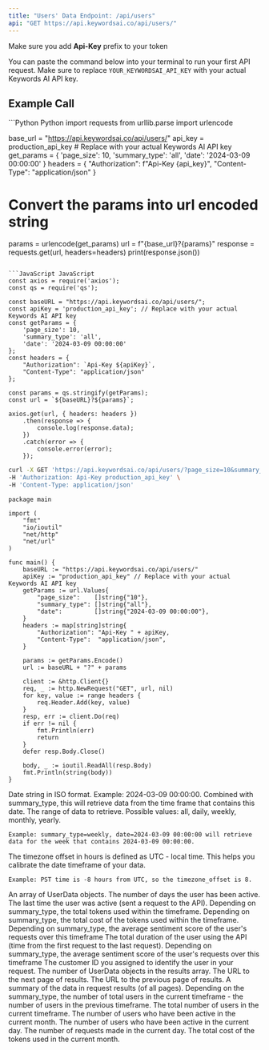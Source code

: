 ```yaml
---
title: "Users' Data Endpoint: /api/users"
api: "GET https://api.keywordsai.co/api/users/"
---
```


<Info>Make sure you add **Api-Key** prefix to your token</Info>

You can paste the command below into your terminal to run your first API request. Make sure to replace `YOUR_KEYWORDSAI_API_KEY` with your actual Keywords AI API key.

## Example Call
<CodeGroup>
```Python Python
import requests
from urllib.parse import urlencode


base_url = "https://api.keywordsai.co/api/users/"
api_key = production_api_key # Replace with your actual Keywords AI API key
get_params = {
    'page_size': 10,
    'summary_type': 'all',
    'date': '2024-03-09 00:00:00'
}
headers = {
    "Authorization": f"Api-Key {api_key}",
    "Content-Type": "application/json"
}

# Convert the params into url encoded string
params = urlencode(get_params)
url = f"{base_url}?{params}"
response = requests.get(url, headers=headers)
print(response.json())
```

```JavaScript JavaScript
const axios = require('axios');
const qs = require('qs');

const baseURL = "https://api.keywordsai.co/api/users/";
const apiKey = 'production_api_key'; // Replace with your actual Keywords AI API key
const getParams = {
    'page_size': 10,
    'summary_type': 'all',
    'date': '2024-03-09 00:00:00'
};
const headers = {
    "Authorization": `Api-Key ${apiKey}`,
    "Content-Type": "application/json"
};

const params = qs.stringify(getParams);
const url = `${baseURL}?${params}`;

axios.get(url, { headers: headers })
    .then(response => {
        console.log(response.data);
    })
    .catch(error => {
        console.error(error);
    });
```

```bash cURL
curl -X GET 'https://api.keywordsai.co/api/users/?page_size=10&summary_type=all&date=2024-03-09%2000:00:00' \
-H 'Authorization: Api-Key production_api_key' \
-H 'Content-Type: application/json'
```

```GoLang GoLang
package main

import (
    "fmt"
    "io/ioutil"
    "net/http"
    "net/url"
)

func main() {
    baseURL := "https://api.keywordsai.co/api/users/"
    apiKey := "production_api_key" // Replace with your actual Keywords AI API key
    getParams := url.Values{
        "page_size":    []string{"10"},
        "summary_type": []string{"all"},
        "date":         []string{"2024-03-09 00:00:00"},
    }
    headers := map[string]string{
        "Authorization": "Api-Key " + apiKey,
        "Content-Type":  "application/json",
    }

    params := getParams.Encode()
    url := baseURL + "?" + params

    client := &http.Client{}
    req, _ := http.NewRequest("GET", url, nil)
    for key, value := range headers {
        req.Header.Add(key, value)
    }
    resp, err := client.Do(req)
    if err != nil {
        fmt.Println(err)
        return
    }
    defer resp.Body.Close()

    body, _ := ioutil.ReadAll(resp.Body)
    fmt.Println(string(body))
}
```
</CodeGroup>

<ParamField path="date" type="string" default="current time">
    Date string in ISO format. Example: 2024-03-09 00:00:00. Combined with summary_type, this will retrieve data from the time frame that contains this date.
</ParamField>

<ParamField path="summary_type" type="string">
    The range of data to retrieve. Possible values: all, daily, weekly, monthly, yearly.

    Example: summary_type=weekly, date=2024-03-09 00:00:00 will retrieve data for the week that contains 2024-03-09 00:00:00.
</ParamField>

<ParamField path="timezone_offset" type="int" default={0}>
    The timezone offset in hours is defined as UTC - local time. This helps you calibrate the date timeframe of your data.

    Example: PST time is -8 hours from UTC, so the timezone_offset is 8.
</ParamField>

<ResponseField name="results" type="array" >
    An array of UserData objects.
    <Expandable title="properties">
        <ResponseField name="active_days" default={0}>
            The number of days the user has been active.
        </ResponseField>
        <ResponseField name="last_active_timeframe" default={0}>
            The last time the user was active (sent a request to the API).
        </ResponseField>
        <ResponseField name="total_tokens" default={0}>
            Depending on summary_type, the total tokens used within the timeframe.
        </ResponseField>
        <ResponseField name="total_cost" default={0}>
            Depending on summary_type, the total cost of the tokens used within the timeframe.
        </ResponseField>
        <ResponseField name="average_sentiment" default={0}>
            Depending on summary_type, the average sentiment score of the user's requests over this timeframe
        </ResponseField>
        <ResponseField name="active_duration" default={0}>
            The total duration of the user using the API (time from the first request to the last request).
        </ResponseField>
        <ResponseField name="average_sentiment" default={0}>
            Depending on summary_type, the average sentiment score of the user's requests over this timeframe
        </ResponseField>
        <ResponseField name="customer_identifier" default={0}>
            The customer ID you assigned to identify the user in your request.
        </ResponseField>
    </Expandable>
</ResponseField>
<ResponseField name="count" type="int">
    The number of UserData objects in the results array.
</ResponseField>
<ResponseField name="next" type="string">
    The URL to the next page of results.
</ResponseField>
<ResponseField name="previous" type="string">
    The URL to the previous page of results.
</ResponseField>
<ResponseField name="aggregation_data" type="Aggregation Object">
    A summary of the data in request results (of all pages).
    <Expandable title="properties">
        <ResponseField name="new_users" default={0}>
            Depending on the summary_type, the number of total users in the current timeframe - the number of users in the previous timeframe.
        </ResponseField>
        <ResponseField name="total_users" default={0}>
            The total number of users in the current timeframe.
        </ResponseField>
        <ResponseField name="montly_active_users" default={0}>
            The number of users who have been active in the current month.
        </ResponseField>
        <ResponseField name="daily_active_users" default={0}>
            The number of users who have been active in the current day.
        </ResponseField>
        <ResponseField name="daily_requests" default={0}>
            The number of requests made in the current day.
        </ResponseField>
        <ResponseField name="montly_cost" default={0}>
            The total cost of the tokens used in the current month.
        </ResponseField>
    </Expandable>
</ResponseField>
